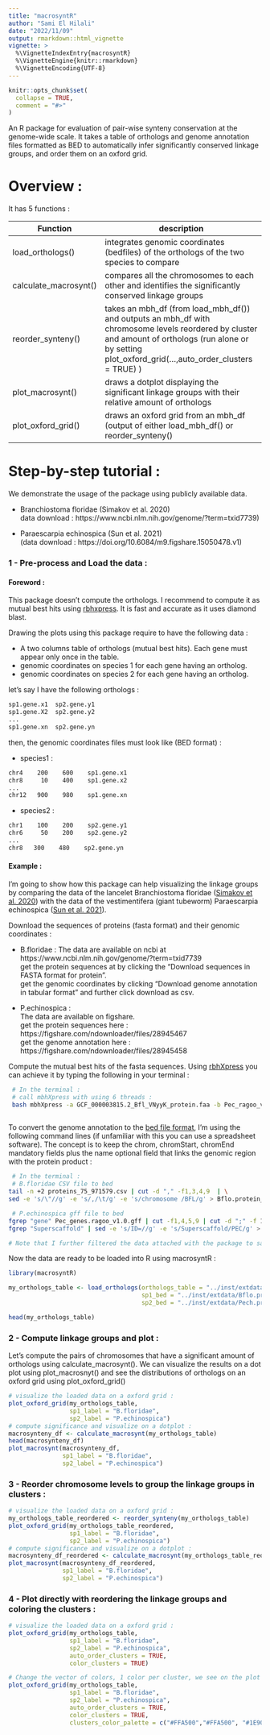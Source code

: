 ```yaml
---
title: "macrosyntR"
author: "Sami El Hilali"
date: "2022/11/09"
output: rmarkdown::html_vignette
vignette: >
  %\VignetteIndexEntry{macrosyntR}
  %\VignetteEngine{knitr::rmarkdown}
  %\VignetteEncoding{UTF-8}
---
```


```r
knitr::opts_chunk$set(
  collapse = TRUE,
  comment = "#>"
)
```


An R package for evaluation of pair-wise synteny conservation at the genome-wide scale. It takes a table of orthologs and genome annotation files formatted as BED to automatically infer significantly conserved linkage groups, and order them on an oxford grid.

# Overview :

It has 5 functions :   


|     Function          |         description                                                                                          | 
|-----------------------|--------------------------------------------------------------------------------------------------------------|
| load_orthologs()         | integrates genomic coordinates (bedfiles) of the orthologs of the two species to compare                     |
| calculate_macrosynt() | compares all the chromosomes to each other and identifies the significantly conserved linkage groups   |
| reorder_synteny()     | takes an mbh_df (from load_mbh_df()) and outputs an mbh_df with chromosome levels reordered by cluster and amount of orthologs (run alone or by setting plot_oxford_grid(...,auto_order_clusters = TRUE) )|
| plot_macrosynt()      | draws a dotplot displaying the significant linkage groups with their relative amount of orthologs      |
| plot_oxford_grid()    | draws an oxford grid from an mbh_df (output of either load_mbh_df() or reorder_synteny()                  |    

# Step-by-step tutorial :

We demonstrate the usage of the package using publicly available data.   

* Branchiostoma floridae (Simakov et al. 2020)   
data download : https://www.ncbi.nlm.nih.gov/genome/?term=txid7739)   

* Paraescarpia echinospica (Sun et al. 2021)   
(data download : https://doi.org/10.6084/m9.figshare.15050478.v1)

### 1 - Pre-process and Load the data :

#### Foreword :

This package doesn't compute the orthologs. I recommend to compute it as mutual best hits using [rbhxpress](https://github.com/SamiLhll/rbhXpress). It is fast and accurate as it uses diamond blast.   

Drawing the plots using this package require to have the following data :   

* A two columns table of orthologs (mutual best hits). Each gene must appear only once in the table.   
* genomic coordinates on species 1 for each gene having an ortholog.   
* genomic coordinates on species 2 for each gene having an ortholog.   


let's say I have the following orthologs :  

```bash
sp1.gene.x1  sp2.gene.y1   
sp1.gene.X2  sp2.gene.y2   
...   
sp1.gene.xn  sp2.gene.yn   
```

then, the genomic coordinates files must look like (BED format) :   

* species1 :
```bash
chr4    200    600    sp1.gene.x1   
chr8     10    400    sp1.gene.x2   
...   
chr12   900    980    sp1.gene.xn   
```

* species2 :
```bash
chr1    100    200    sp2.gene.y1   
chr6     50    200    sp2.gene.y2   
...   
chr8   300    480    sp2.gene.yn   
```

#### Example :

I'm going to show how this package can help visualizing the linkage groups by comparing the data of the lancelet Branchiostoma floridae ([Simakov et al. 2020](https://doi.org/10.1038/s41559-020-1156-z)) with the data of the vestimentifera (giant tubeworm) Paraescarpia echinospica ([Sun et al. 2021](https://doi.org/10.1093/molbev/msab203)).      

Download the sequences of proteins (fasta format) and their genomic coordinates :    

 - B.floridae : 
 The data are available on ncbi at https://www.ncbi.nlm.nih.gov/genome/?term=txid7739   
 get the protein sequences at  by clicking the "Download sequences in FASTA format for protein".   
 get the genomic coordinates by clicking "Download genome annotation in tabular format" and further click download as csv.   
 
 - P.echinospica :   
 The data are available on figshare.   
 get the protein sequences here : https://figshare.com/ndownloader/files/28945467   
 get the genome annotation here : https://figshare.com/ndownloader/files/28945458   
 
 
 Compute the mutual best hits of the fasta sequences. Using [rbhXpress](https://github.com/SamiLhll/rbhXpress) you can achieve it by typing the following in your terminal :   
 
```bash
 # In the terminal :
 # call mbhXpress with using 6 threads :
 bash mbhXpress -a GCF_000003815.2_Bfl_VNyyK_protein.faa -b Pec_ragoo_v1.0.pep.fasta -o Bflo_vs_Pech.tab -t 6
 
```
 
To convert the genome annotation to the [bed file format](https://www.ensembl.org/info/website/upload/bed.html), I'm using the following command lines (if unfamiliar with this you can use a spreadsheet software). The concept is to keep the chrom, chromStart, chromEnd mandatory fields plus the name optional field that links the genomic region with the protein product :   
 
```bash
 # In the terminal :
 # B.floridae CSV file to bed
tail -n +2 proteins_75_971579.csv | cut -d "," -f1,3,4,9  | \
sed -e 's/\"//g' -e 's/,/\t/g' -e 's/chromosome /BFL/g' > Bflo.protein_products.bed

 # P.echinospica gff file to bed
fgrep "gene" Pec_genes.ragoo_v1.0.gff | cut -f1,4,5,9 | cut -d ";" -f 1 | \
fgrep "Superscaffold" | sed -e 's/ID=//g' -e 's/Superscaffold/PEC/g' > Pech.protein_products.bed

# Note that I further filtered the data attached with the package to save space by keeping only the coordinates of orthologous genes.

```

Now the data are ready to be loaded into R using macrosyntR :

```r
library(macrosyntR)
```

```r
my_orthologs_table <- load_orthologs(orthologs_table = "../inst/extdata/Bflo_vs_Pech.tab",
                                     sp1_bed = "../inst/extdata/Bflo.protein_products.bed",
                                     sp2_bed = "../inst/extdata/Pech.protein_products.bed")

head(my_orthologs_table)

```

### 2 - Compute linkage groups and plot :

Let's compute the pairs of chromosomes that have a significant amount of orthologs using calculate_macrosynt().
We can visualize the results on a dot plot using plot_macrosnyt() and see the distributions of orthologs on an oxford grid using plot_oxford_grid()

```r
# visualize the loaded data on a oxford grid :
plot_oxford_grid(my_orthologs_table,
                 sp1_label = "B.floridae",
                 sp2_label = "P.echinospica")
# compute significance and visualize on a dotplot :
macrosynteny_df <- calculate_macrosynt(my_orthologs_table)
head(macrosynteny_df)
plot_macrosynt(macrosynteny_df,
               sp1_label = "B.floridae",
               sp2_label = "P.echinospica")

```

### 3 - Reorder chromosome levels to group the linkage groups in clusters :

```r
# visualize the loaded data on a oxford grid :
my_orthologs_table_reordered <- reorder_synteny(my_orthologs_table)
plot_oxford_grid(my_orthologs_table_reordered,
                 sp1_label = "B.floridae",
                 sp2_label = "P.echinospica")
# compute significance and visualize on a dotplot :
macrosynteny_df_reordered <- calculate_macrosynt(my_orthologs_table_reordered)
plot_macrosynt(macrosynteny_df_reordered,
               sp1_label = "B.floridae",
               sp2_label = "P.echinospica")

```

### 4 - Plot directly with reordering the linkage groups and coloring the clusters :

```r
# visualize the loaded data on a oxford grid :
plot_oxford_grid(my_orthologs_table,
                 sp1_label = "B.floridae",
                 sp2_label = "P.echinospica",
                 auto_order_clusters = TRUE,
                 color_clusters = TRUE)

# Change the vector of colors, 1 color per cluster, we see on the plot above that we have 10 clusters :
plot_oxford_grid(my_orthologs_table,
                 sp1_label = "B.floridae",
                 sp2_label = "P.echinospica",
                 auto_order_clusters = TRUE,
                 color_clusters = TRUE,
                 clusters_color_palette = c("#FFA500","#FFA500", "#1E90FF","#FFA500", "#1E90FF", "#1E90FF", "#1E90FF", "#228B22", "#228B22", "#228B22"))


```